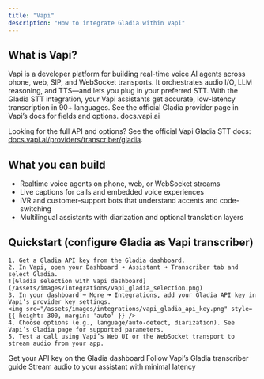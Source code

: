 ```yaml
---
title: "Vapi"
description: "How to integrate Gladia within Vapi"
---
```

## What is Vapi?

Vapi is a developer platform for building real-time voice AI agents across phone, web, SIP, and WebSocket transports. It orchestrates audio I/O, LLM reasoning, and TTS—and lets you plug in your preferred STT. With the Gladia STT integration, your Vapi assistants get accurate, low-latency transcription in 90+ languages. See the official Gladia provider page in Vapi’s docs for fields and options. 
docs.vapi.ai

<Tip> Looking for the full API and options? See the official Vapi Gladia STT docs: [docs.vapi.ai/providers/transcriber/gladia](https://docs.vapi.ai/providers/transcriber/gladia). </Tip>

## What you can build
- Realtime voice agents on phone, web, or WebSocket streams
- Live captions for calls and embedded voice experiences
- IVR and customer-support bots that understand accents and code-switching
- Multilingual assistants with diarization and optional translation layers 

## Quickstart (configure Gladia as Vapi transcriber)
    1. Get a Gladia API key from the Gladia dashboard. 
    2. In Vapi, open your Dashboard ➜ Assistant ➜ Transcriber tab and select Gladia.
    ![Gladia selection with Vapi dashboard](/assets/images/integrations/vapi_gladia_selection.png)
    3. In your dashboard ➜ More ➜ Integrations, add your Gladia API key in Vapi’s provider key settings. 
    <img src="/assets/images/integrations/vapi_gladia_api_key.png" style={{ height: 300, margin: 'auto' }} />
    4. Choose options (e.g., language/auto-detect, diarization). See Vapi’s Gladia page for supported parameters. 
    5. Test a call using Vapi’s Web UI or the WebSocket transport to stream audio from your app. 


<CardGroup cols={3}> <Card title="Get your API key" href="https://app.gladia.io/apikeys" icon="key"> Get your API key on the Gladia dashboard </Card> <Card title="Configure Gladia in Vapi" icon="book" href="https://docs.vapi.ai/providers/transcriber/gladia" > Follow Vapi’s Gladia transcriber guide </Card> <Card title="Use Vapi WebSocket transport" icon="headset" href="https://docs.vapi.ai/calls/websocket-transport" > Stream audio to your assistant with minimal latency </Card> </CardGroup>
